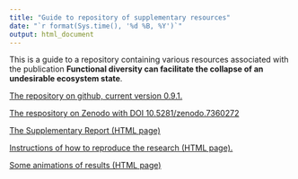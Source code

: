 ```yaml
---
title: "Guide to repository of supplementary resources"
date: "`r format(Sys.time(), '%d %B, %Y')`"
output: html_document
---
```


This is a guide to a repository containing various resources associated with the publication **Functional diversity can facilitate the collapse of an undesirable ecosystem state**.

[The repository on github, current version 0.9.1.](https://github.com/UZH-PEG/diversity_envresp1/releases/tag/0.9.1)

[The respository on Zenodo with DOI 10.5281/zenodo.7360272
](https://zenodo.org/record/7360272#.Y4CXmOzMJqs)

[The Supplementary Report (HTML page)](./reports/supplement/supplement_0.9.1.html)

[Instructions of how to reproduce the research (HTML page).](./docs/How_to_reproduce.html)

[Some animations of results (HTML page)](./reports/animations/report.html)
